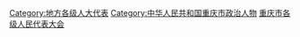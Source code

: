 [[Category:地方各级人大代表|Category:地方各级人大代表]]
[[Category:中华人民共和国重庆市政治人物|Category:中华人民共和国重庆市政治人物]]
[[Category:重庆市各级人民代表大会|]]